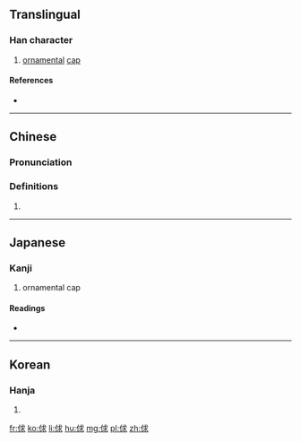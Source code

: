 ==Translingual==

===Han character===
{{Han char|rn=9|rad=人|as=07|sn=9|four=2323<sub>2</sub>|canj=人戈十水 (OIJE)|ids=⿰[[亻]][[求]]}}

# [[ornamental]] [[cap]]

====References====
* {{Han ref|kx=0104.090|dkj=00668|dj=0220.080|hdz=10156.170|uh=4FC5|ud=20421|bh=CDDE|bd=52702}}

----

==Chinese==
{{zh-forms}}

===Pronunciation===
{{zh-pron
|m=qiú
|c=kau4
|mc=y
|oc=y
|ma=
|cat=n
}}

===Definitions===
# {{rfdef|lang=zh}}

----

==Japanese==

===Kanji===
{{ja-kanji|grade=|rs=人07}}

# ornamental cap

====Readings====
* {{ja-readings|on=[[きゅう]] (kyū), [[ぐ]] (gu)|kun=[[いただく]] (itadaku)}}

----

==Korean==

===Hanja===
{{ko-hanja|hangeul=구|rv=gu|mr=ku}}

# {{defn|lang=ko|sort=人07}}

[[fr:俅]]
[[ko:俅]]
[[li:俅]]
[[hu:俅]]
[[mg:俅]]
[[pl:俅]]
[[zh:俅]]